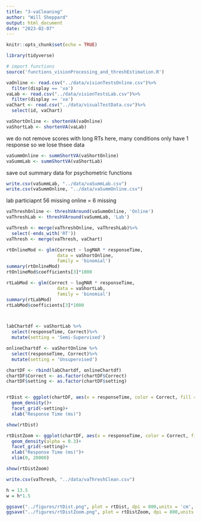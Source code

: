 ```yaml
---
title: "3-vaCleaning"
author: "Will Sheppard"
output: html_document
date: "2023-02-07"
---
```


```r
knitr::opts_chunk$set(echo = TRUE)

library(tidyverse)

# import functions
source('functions_visionProcessing_and_threshEstimation.R')
```


```r
vaOnline <- read.csv("../data/visionTestsOnline.csv")%>%
  filter(display == 'va')
vaLab <- read.csv("../data/visionTestsLab.csv")%>%
  filter(display == 'va')
vaChart <- read.csv("../data/visualTestData.csv")%>%
  select(id, vaChart)
```

```r
vaShortOnline <- shortenVA(vaOnline)
vaShortLab <- shortenVA(vaLab)
```

we do not remove scores with long RTs here, many conditions only have 1 response so we lose thsee data


```r
vaSummOnline <- summShortVA(vaShortOnline)
vaSummLab <- summShortVA(vaShortLab)

```

save out summary data for psychometric functions
```r

write.csv(vaSummLab, "../data/vaSummLab.csv")
write.csv(vaSummOnline, "../data/vaSummOnline.csv")

```

lab particiapnt 56 missing
online = 6 missing
```r
vaThreshOnline <- threshVAround(vaSummOnline, 'Online') 
vaThreshLab <- threshVAround(vaSummLab, 'Lab')
```

```r

vaThresh <- merge(vaThreshOnline, vaThreshLab)%>%
  select(-ends_with('RT'))
vaThresh <- merge(vaThresh, vaChart)
```

```r
rtOnlineMod <- glm(Correct ~ logMAR * responseTime, 
                   data = vaShortOnline,
                   family = 'binomial')
summary(rtOnlineMod)
rtOnlineMod$coefficients[3]*1000

rtLabMod <- glm(Correct ~ logMAR * responseTime, 
                   data = vaShortLab,
                   family = 'binomial')
summary(rtLabMod)
rtLabMod$coefficients[3]*1000




```


```r

labChartdf <- vaShortLab %>%
  select(responseTime, Correct)%>%
  mutate(setting = 'Semi-Supervised')

onlineChartdf <- vaShortOnline %>%
  select(responseTime, Correct)%>%
  mutate(setting = 'Unsupervised')

chartDF <- rbind(labChartdf, onlineChartdf)
chartDF$Correct <- as.factor(chartDF$Correct)
chartDF$setting <- as.factor(chartDF$setting)


rtDist <- ggplot(chartDF, aes(x = responseTime, color = Correct, fill = Correct))+
  geom_density()+
  facet_grid(~setting)+
  xlab("Response Time (ms)")

show(rtDist)

rtDistZoom <- ggplot(chartDF, aes(x = responseTime, color = Correct, fill = Correct))+
  geom_density(alpha = 0.3)+
  facet_grid(~setting)+
  xlab("Response Time (ms)")+
  xlim(0, 20000)

show(rtDistZoom)
```


```r
write.csv(vaThresh, "../data/vaThreshClean.csv")
```

```r
h = 13.5
w = h*1.5

ggsave("../figures/rtDist.png", plot = rtDist, dpi = 800,units = 'cm', height = h, width = w)
ggsave("../figures/rtDistZoom.png", plot = rtDistZoom, dpi = 800,units = 'cm', height = h, width = w)
```
